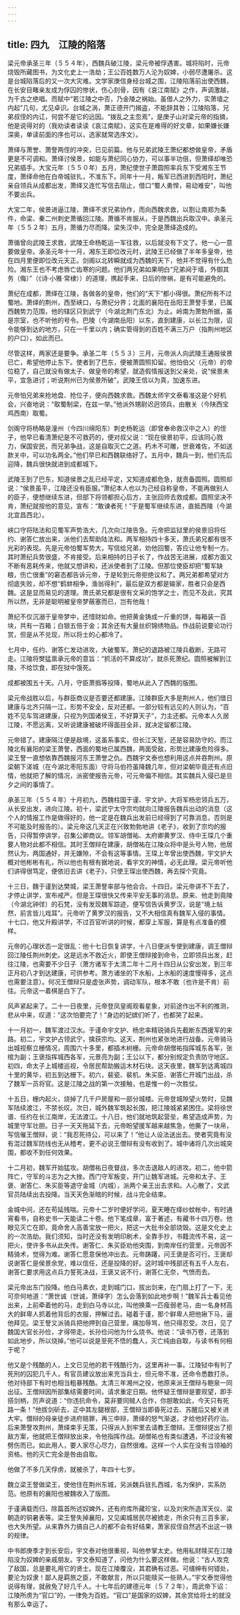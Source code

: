 ```yaml
---
---
---
```

title: 四九　江陵的陷落
---



梁元帝承圣三年（５５４年），西魏兵破江陵，梁元帝被俘遇害。城将陷时，元帝烧毁所藏图书，为文化史上一浩劫；王公百姓数万人沦为奴婢，小弱尽遭屠杀。这是台城陷落后的又一次大灾难。文学家庚信身经台城之围，江陵陷落前出使西魏，在长安目睹亲友成为俘囚的惨状，伤心刻骨，因有《哀江南赋》之作，声调激越，为千古之绝唱。而赋中“若江陵之中否，乃金陵之祸始。虽借人之外力，实萧墙之内起”几句，尤见卓识。台城之涡，萧正德开门揖盗，不能辞其咎；江陵陷落，兄弟叔侄的内讧，何尝不是它的远因。“拨乱之主忽焉”，是庚子山对梁元帝的指摘，他是说得对的（我劝读者读读《哀江南赋》，这实在是难得的好文章，如果嫌长嫌深奥，单读前面的序也可以，选家就常选序文）。

萧绎与萧誉、萧詧两侄的冲突，已见前篇。他与兄弟武陵王萧纪都想做皇帝，矛盾更是不可调和。萧绎讨侯景，如能与萧纪同心协力，可以事半功倍，但萧绎却唯恐兄弟插手。大宝元年（５５０年）五月，萧纪使世子萧圆照率兵东下受湘东王节度，萧绎命他在白帝城驻扎，不准东下。同年十一月，叛军已西进到西阳时，萧纪亲自领兵从成都出发，萧绎又连忙写信去阻止，借口“蜀人勇悍，易动难安”，叫他不要出兵。

大宝二年，侯景进逼江陵，萧绎不求兄弟协作，而向西魏求救，以割让南郑为条件，命梁、秦二州刺史萧循回江陵。萧循不肯服从，于是西魏出兵取汉中。承圣元年（５５２年）五月，萧循力尽而降。梁失汉中，完全是萧绎造成的。

萧循曾向武陵王求救，武陵王命杨乾运一军往救，以后就没有下文了。他一心一意要做皇帝。承圣元年十一月，湘东王即位改元时，武陵王已经做了半年多皇帝，他在四月里便即位改元天正。剑阁以北转瞬就成为西魏的天下，他并不觉得有什么危险。湘东王也不考虑唇亡齿寒的问题。他们两兄弟如果明白“兄弟阋于墙，外御其务（侮）”（《诗·小雅·常棣））的道理，携起手来，日后的惨祸，是有可能避免的。

萧纪在成都，萧绎在江陵，各做各的皇帝，他们的“天下”都小得很。萧纪所有不过蜀地。萧绎的荆州，西至峡口，与萧纪分界；北面的襄阳在岳阳王萧詧手里，已属西魏势力范围，他的辖区只到武宁（今湖北荆门东北）为止。岭南为萧勃所据，虽是宗室，也不听他的号令。巴陵（今湖南岳阳）以东，直到建康，以长江为限，诏令能够到达的地方，只在一千里以内；确实管得到的百姓不满三万户（指荆州地区的户口），如此而已。

尽管这样，两家还是要争。承圣二年（５５３）三月，元帝派人向武陵王通报侯景已亡，希望他停止东下。使者到了巴东，便被萧圆照扣留。他怕伯父（元帝）的帝位稳了，自己就没有做太子、做皇帝的希望，就造假情报送到父亲处，说“侯景未平，宜急进讨；听说荆州已为侯景所破”。武陵王信以为真，加速东进。

元帝怕兄弟来抢地盘、抢位子，便向西魏求救。西魏太师宇文泰看准这是个好机会，兴奋地说：“取蜀制梁，在兹一举。”他派外甥尉迟迥领兵，由散关（今陕西宝鸡西南）取蜀。

剑阁守将杨略是潼州（今四川绵阳东）刺史杨乾运（即曾奉命救汉中之人）的侄子，他早已看清萧纪是不可救药的，便对叔父说：“现在侯景初平，应该同心戮力，保国安民，而兄弟争战，这是自取灭亡之道。朽木不可雕，世衰难佐，不如送款关中，可以功名两全。”他们早已和西魏联络好了。五月中，魏兵一到，他们先后迎降，魏兵很快就进到成都城下。

武陵王到了巴东，知道侯景之乱已经平定，又知道成都危急，就责备圆照。圆照却说：“侯景虽平，江陵还没有臣服。”萧纪本人也以为己经自称皇帝，不能再做别人的臣子，便想继续东进，但部下将领都担心后方，主张回师去救成都。圆照坚决不肯，萧纪就按他的意见，宣布：“敢谏者死！”于是蜀军继续东进，直抵西陵（今湖北宜昌西北）。

峡口守将陆法和见蜀军声势浩大，几次向江陵告急。元帝把监狱里的侯景旧将任约、谢答仁放出来，派他们去帮助陆法和。两军相持四十多天，萧氏弟兄都有很不光彩的表现。先是元帝怕蜀军势大，写信给兄弟，劝他回蜀，答应让他专制一方。其时萧纪兵势很盛，不肯接受。后来相持的日子长了，作战苦无进展，成都方面又不断有恶耗传来，他就又想讲和，还派使者到了江陵。但那位使臣却把“蜀军缺粮，伤亡很重”的窘态都告诉元帝，于是轮到元帝拒绝议和了。两兄弟都希望对方彻底失败，却不想“鹤蚌相争，渔翁得利”，最后是双方都是输家，胜者只会是西魏。这是显而易见的道理。萧氏弟兄都是很有文采的饱学之士，而见不及此，究其所以然，无非是聪明被皇帝梦蔽塞而已，岂有他哉！

萧纪不仅沉溺于皇帝梦中，还惜财如命。他把黄金铸成一斤重的饼，每箱装一百块，共有一百箱；白银五倍于金；其余还有大量丝织锦绣物品。作战前说要论功行赏，但是从不兑现，所以将士的心都冷了。

七月中，任约、谢答仁发动进攻，大破蜀军。萧纪的退路被江陵兵截断，无路可走。江陵将樊猛禀承元帝的意旨：“抓活的不算成功”，就杀死萧纪。圆照被解到江陵，不给饮食，即在狱中饿死。

成都被围五十天。八月，守臣萧撝等投降，蜀地从此入了西魏的版图。

梁元帝战胜以后，与群臣商议是否要还都建康。江陵群臣大多是荆州人，他们借日建康与北齐只隔一江，形势不安全，反对还都。一部分较有远见的人则认为，“百姓不见车驾进建康，只视为列国诸侯王，不好算天子”，力主还都。元帝本人久居江陵，不愿远离，又听说建康被破坏得面目全非，就决定留都江陵。

元帝错了。建康隔江便是敌境，这虽系事实，但长江天堑，还是容易防守的。而江陵北有襄阳的梁王萧詧，西面的蜀地已属西魏，两面受敌，形势比建康危险得多。梁王詧一直想依靠西魏报河东王萧誉之仇。西魏宇文泰也想利用这点并吞荆州。原梁朝下溠城（在今湖北枣阳东面）守将马伯符虽降魏几年，但对梁朝毕竟还有点旧情，他就把了解的情况，派密使报告元帝，可元帝偏不相信。其实魏兵入侵已是旦夕之间的事情了。

承圣三年（５５４年）十月初九，西魏柱国于谨、宇文护，大将军杨忠领兵五万，从长安出发，进向江陵。初十，梁武宁太守宗均就向江陵报告魏兵出动的消息（这个人的情报工作是做得好的，他一定是在魏兵出发前已经得到了可靠消息，否则是不可能及时报告的）。梁元帝这几天正在兴致勃勃地讲《老子》，收到了宗均的报告，只得暂停讲学，召集公卿商议。领军胡僧祐、太府卿黄罗汉、侍中王琛几个重要人物对此都不相信。其时王僧辩在建康，胡僧祐在江陵众将中是头号人物，他居然认为，两国通好，并无嫌隙，不会有这等事情。王琛上年曾出使西魏，宇文护大概对他彬彬有礼，所以他也有根有据地说，看宇文的神情，必无此理。梁元帝听他们讲得很笃定，便依旧去讲《老子》，只使王琛出使西魏，再去探个究竟。

十三日，魏于谨到达樊城，梁王萧詧率部与他会合。十四日。梁元帝讲不下去了，才停止讲学，宣布戒严。但是王琛很快又传来平安无事的消息。原来、他走到竟陵（今湖北钟徉）的石梵，没有发现魏军踪迹，便写信告诉黄罗汉，说是“境上帖然，前言皆儿戏耳”。元帝听了黄罗汉的报告，又不大相信真有魏军入侵的事情。十七口，他又升殿讲学，不过百官听讲的时候，都穿上军服，算是有点准备的模样。

元帝的心理状态一定很乱：他十七日恢复讲学，十八日便派专使到建康，调王僧辩回江陵任荆州刺史。这是远水不救近火，即使王僧辩接到命令，立即领兵出发，赶往江陵，也需要不少日子（萧方诸军于太清二年十二月十四日从公安出发，到三年正月初八才到达建康，可供参考。萧方诸坐的下水船，上水船的速度慢得多，这点也需要注意）。何况王僧辩只是虚张声势，调动军队，根本不敢（也许是不肯）前往。元帝这一着棋是白下了。

风声紧起来了。二十一日夜里，元帝登凤皇阁观看星象，对前途作出不利的推测，悲从中来，叹道：“这次怕要完了！”身边的妃嫔们听了，也都哭了起来。

十一月初一，魏军渡过汉水。于谨命宇文护、杨忠率精锐骑兵先截断东西援军的来路。初二，宇文护占领武宁，擒获宗均。这天，荆州也紧张地进行战备。元帝骑马出城视察立栅情况，周围六十多里，都插木树栅。元帝命胡僧祐指挥城东各军，张绾为副；王褒指挥城西各军，元景亮为副；王公以下，都分别规定负责防守地区。初四，命太子上城楼巡视，令居民帮助搬运木材石块。这天夜里，魏军到达离城四十里的黄华，初五到达栅下。初六，裴瓷、裴机、朱买臣、谢答仁开城门出战，杀了魏军一员将官。这是江陵之战的第一次接触，也是惟一的一次胜仗。

十五日，栅内起火，烧掉了几千户房屋和一部分城楼。元帝登城隙望火势时，见魏军陆续渡江，不禁长叹。次日，城外魏军筑起长围，把江陵城紧紧困住。梁将徐世谱、任约在长江南岸，无法渡江。十八日，他们就地筑起营垒，希望造成声势，为城里守军壮胆。日子一天天拖延下去，元帝盼望援军越来越焦急，他撕了一块帛，写信催王僧辩，说：“我忍死待公，可以来了！”他让人设法送出去。使者究竟有没有混过魏军防线也无从稽考，更不必说王僧辩有没有收到了。城中诸将几次出城突围，都收不到任何效果。

十二月初，魏军开始猛攻。胡僧祐日夜督战，多次击退敌人的进攻。初二，他中箭阵亡，守军的斗志为之大挫。西门守军叛变，开门让魏军进城。元帝和太子、王褒、谢答仁、朱买臣等退守金城（内城），派两个亲王出去求和。人心散了，文武官员陆续出去投降。当天天色渐暗的时候，战斗完全结束。

金城中间，还在苟延残喘。元帝十二岁时便好学问，夏天睡在绛纱蚊帐中，有时通宵看书，自称史书一天能读二十卷。他下笔成章，富于著述，有藏书十四万卷。他眼见灭亡在即，竟命舍人高善宝放一把火，把这一大批书全部烧毁。这是文化史上的一次浩劫。我们须知，当时还没有发明印刷术，全靠手抄，书籍流传不易，这一把火，使许多书从此失传。谢答仁、朱买臣劝他突围，到南岸任约营里，元帝因不精骑术，觉得为难。谢答仁愿意保他冲出去。元帝踌躇，问王褒是否可行。王褒却说谢答仁是侯景余党，难以信任，还是投降的好。这时城中残部还有五千人左右，谢答仁要求用这点兵力誓死决战，王褒又说不行，谢答仁无奈，气愤而去。

梁元帝出东门投降。他白马素衣，走到城门口，拔出剑来，在门扇上打了一下，无可奈何地道：“萧世诚（世诚，萧绎字）怎么会落到如此地步啊！”魏军兵士看见他出来，上前牵着他的马，走到白马寺以北，叫他换乘一匹瘦弱老马，由一名身材高大的鲜卑人抓着他背后的衣服，押解过去。碰着于谨，那个鲜卑人把他揪下马，逼他拜见。梁王詧又派骑兵把他押到自己营里，痛加辱骂，他只得忍受。次日，见了魏国大官长孙俭，才得带走。长孙俭问他为什么烧书。他说：“读书万卷，还落到如此地步，所以烧掉。”他可以说是至死不悟的蠢人，灭亡纯由自取，与读书有何相于呢？

他又是个残酷的人，上文已见他的若干残酷行为，这里再补一事。江陵狱中有判了死刑的囚犯几千人，有官员建议放出来充当兵士，但元帝不准，还命令悉数打杀。他对待部下有时也相当粗暴残酷。太清三年湘州之役，他原来派王僧辩与鲍泉一同出征。王僧辩因所部集结需要时间，请求重定日期。他怀疑王僧辩是要观望，即手搭剑柄，厉声说道：“你违抗命令，莫非要同贼人合作，你胆敢如此，今天只有死路一条！”他拔剑斫去，正中其左腿根部，王僧辩当即昏死过去、苏醒后又被关进大牢。僧辩的母亲徒步进府赔罪，再三申辩，萧绎的怒气渐退，才给他好药疗治。后来萧詧攻荆州，萧绎束手无策，只得派人到牢里去请教王僧辩。王僧辩提出了拒敌方案，他就把王僧辩放出来，令他指挥作战。胡僧祐也有类似遭遇，不过没有被劈伤而已。如此用人，要人家尽心尽力，自然很难。这样一个人实在没有当领袖的资格。他的灭亡完全是咎由自取。

他做了不多几天俘虏，就被杀了，年四十七岁。

魏立梁王詧做梁王，使他住在荆州东城，另派魏兵驻扎西城，名为保护，实系防范。他原有的襄阳也被魏收入了版图。

于谨满载而归，除篇首所述奴婢外，还有府库所藏珍宝，以及刘宋所造浑天仪、梁朝造的铜暑表等。梁王詧失掉襄阳，又见阖城居民尽被掳走，所余只有三百多家，也大失所望。从来靠外力搞自己人的都不会有好结果，萧家叔侄自然逃不出这一铁的规律。

中书郎庚季才到长安后，宇文泰对他很重视，叫他参掌太史。他用私财赎买在江陵陷没为奴婢的亲戚朋友。宇文泰知道了，问他为什么要这样做。他说：“古人攻克了敌国，总是要礼用它的贤士。现在江陵覆没，其君确有过恶。可缙绅有何错处，要沦为奴隶！鄙人是羁旅之臣，不敢献言，所以只能赎买一些熟人。”宇文泰觉得他说得有理，就赦免了好几千人。十七年后的建德元年（５７２年），周武帝下诏：江陵所虏为“官口”的，一律免为百姓。“官口”是国家的奴婢，其余赏给将士的就没有那么幸运了。